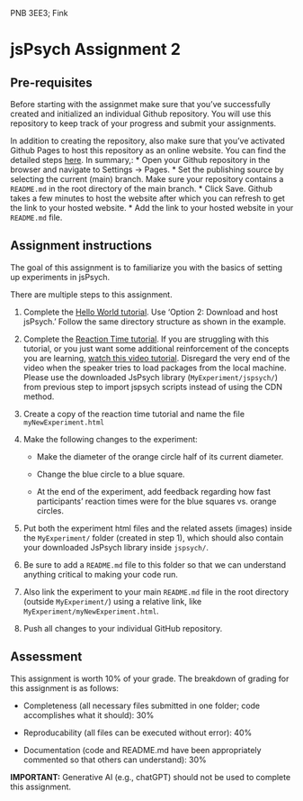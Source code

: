 PNB 3EE3; Fink

# jsPsych Assignment 2

## Pre-requisites

Before starting with the assignmet make sure that you've successfully created and initialized an individual Github repository. You will use this repository to keep track of your progress and submit your assignments.

In addition to creating the repository, also make sure that you've activated Github Pages to host this repository as an online website. You can find the detailed steps [here](https://docs.github.com/en/pages/getting-started-with-github-pages/creating-a-github-pages-site#creating-your-site). In summary,:
      * Open your Github repository in the browser and navigate to Settings -> Pages. 
      * Set the publishing source by selecting the current (main) branch. Make sure your repository contains a `README.md` in the root directory of the main branch.
      * Click Save. Github takes a few minutes to host the website after which you can refresh to get the link to your hosted website.
      * Add the link to your hosted website in your `README.md` file. 

## Assignment instructions

The goal of this assignment is to familiarize you with the basics of setting up experiments in jsPsych. 

There are multiple steps to this assignment.  

1. Complete the [Hello World tutorial](https://www.jspsych.org/7.0/tutorials/hello-world/#option-2-download-and-host-jspsych). Use 'Option 2: Download and host jsPsych.' Follow the same directory structure as shown in the example.
2. Complete the [Reaction Time tutorial](https://www.jspsych.org/7.0/tutorials/rt-task/). If you are struggling with this tutorial, or you just want some additional reinforcement of the concepts you are learning, [watch this video tutorial](https://www.youtube.com/watch?v=18NW6jmc6m4). Disregard the very end of the video when the speaker tries to load packages from the local machine. Please use the downloaded JsPsych library (`MyExperiment/jspsych/`) from previous step to import jspsych scripts instead of using the CDN method.
3. Create a copy of the reaction time tutorial and name the file `myNewExperiment.html`
4. Make the following changes to the experiment:
   
    * Make the diameter of the orange circle half of its current diameter. 
    
    * Change the blue circle to a blue square.

    * At the end of the experiment, add feedback regarding how fast participants' reaction times were for the blue squares vs. orange circles. 

6. Put both the experiment html files and the related assets (images) inside the `MyExperiment/` folder (created in step 1), which should also contain your downloaded JsPsych library inside `jspsych/`.
7. Be sure to add a `README.md` file to this folder so that we can understand anything critical to making your code run.
8. Also link the experiment to your main `README.md` file in the root directory (outside `MyExperiment/`) using a relative link, like `MyExperiment/myNewExperiment.html`. 
8. Push all changes to your individual GitHub repository.

## Assessment
This assignment is worth 10% of your grade. The breakdown of grading for this assignment is as follows:

* Completeness (all necessary files submitted in one folder; code accomplishes what it should): 30%

* Reproducability (all files can be executed without error): 40%

* Documentation (code and README.md have been appropriately commented so that others can understand): 30%



**IMPORTANT:** Generative AI (e.g., chatGPT) should not be used to complete this assignment. 
